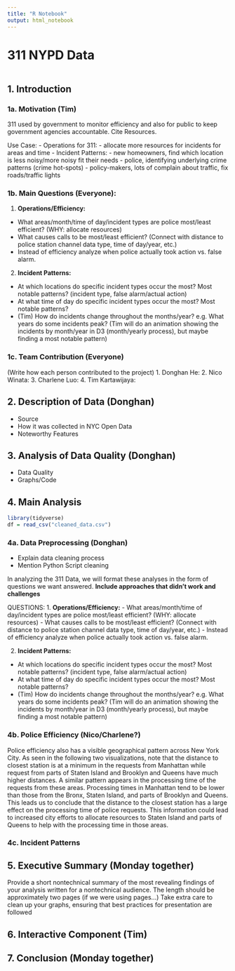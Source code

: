 ```yaml
---
title: "R Notebook"
output: html_notebook
---
```


# 311 NYPD Data
```r

```

## 1. Introduction

### 1a. Motivation (Tim)
311 used by government to monitor efficiency and also for public to keep government agencies accountable. 
Cite Resources. 

Use Case:
- Operations for 311: 
  - allocate more resources for incidents for areas and time 
- Incident Patterns:
  - new homeowners, find which location is less noisy/more noisy fit their needs
  - police, identifying underlying crime patterns (crime hot-spots)
  - policy-makers, lots of complain about traffic, fix roads/traffic lights

### 1b. Main Questions (Everyone): 
1. **Operations/Efficiency:** 
- What areas/month/time of day/incident types are police most/least efficient? (WHY: allocate resources)
- What causes calls to be most/least efficient? (Connect with distance to police station channel data type, time of day/year, etc.)
- Instead of efficiency analyze when police actually took action vs. false alarm. 

2. **Incident Patterns:**
- At which locations do specific incident types occur the most? Most notable patterns? (incident type, false alarm/actual action)
- At what time of day do specific incident types occur the most? Most notable patterns?
- (Tim) How do incidents change throughout the months/year? e.g. What years do some incidents peak? (Tim will do an animation showing the incidents by month/year in D3 (month/yearly process), but maybe finding a most notable pattern)

### 1c. Team Contribution (Everyone)

(Write how each person contributed to the project)
1. Donghan He: 
2. Nico Winata: 
3. Charlene Luo:
4. Tim Kartawijaya:

## 2. Description of Data (Donghan)
- Source
- How it was collected in NYC Open Data
- Noteworthy Features

## 3. Analysis of Data Quality (Donghan)
- Data Quality 
- Graphs/Code 

## 4. Main Analysis

```r
library(tidyverse)
df = read_csv("cleaned_data.csv")
```

### 4a. Data Preprocessing (Donghan)
- Explain data cleaning process
- Mention Python Script cleaning

In analyzing the 311 Data, we will format these analyses in the form of questions we want answered. **Include approaches that didn't work and challenges** 

QUESTIONS:
1. **Operations/Efficiency:** 
- What areas/month/time of day/incident types are police most/least efficient? (WHY: allocate resources)
- What causes calls to be most/least efficient? (Connect with distance to police station channel data type, time of day/year, etc.)
- Instead of efficiency analyze when police actually took action vs. false alarm. 

2. **Incident Patterns:**
- At which locations do specific incident types occur the most? Most notable patterns? (incident type, false alarm/actual action)
- At what time of day do specific incident types occur the most? Most notable patterns?
- (Tim) How do incidents change throughout the months/year? e.g. What years do some incidents peak? (Tim will do an animation showing the incidents by month/year in D3 (month/yearly process), but maybe finding a most notable pattern)

### 4b. Police Efficiency (Nico/Charlene?)

Police efficiency also has a visible geographical pattern across New York City. As seen in the following two visualizations, note that the distance to closest station is at a minimum in the requests from Manhattan while request from parts of Staten Island and Brooklyn and Queens have much higher distances. A similar pattern appears in the processing time of the requests from these areas. Processing times in Manhattan tend to be lower than those from the Bronx, Staten Island, and parts of Brooklyn and Queens. This leads us to conclude that the distance to the closest station has a large effect on the processing time of police requests. This information could lead to increased city efforts to allocate resources to Staten Island and parts of Queens to help with the processing time in those areas. 

### 4c. Incident Patterns


## 5. Executive Summary (Monday together)
Provide a short nontechnical summary of the most revealing findings of your analysis written for a nontechnical audience. The length should be approximately two pages (if we were using pages…) Take extra care to clean up your graphs, ensuring that best practices for presentation are followed

## 6. Interactive Component (Tim)

## 7. Conclusion (Monday together)